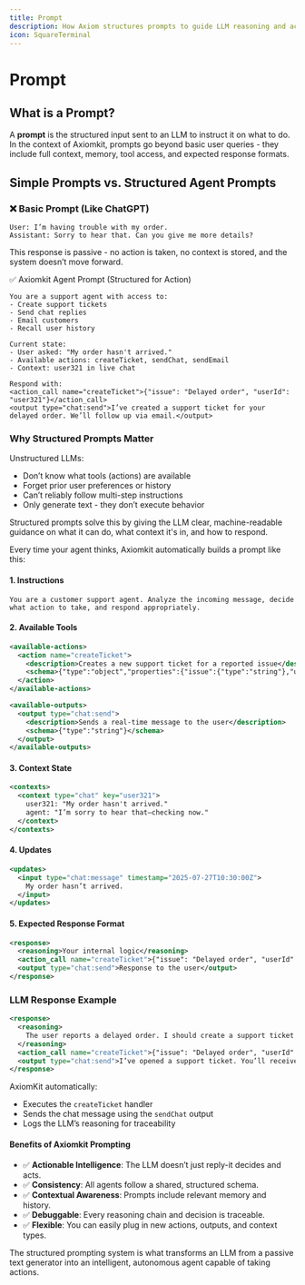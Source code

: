 ```yaml
---
title: Prompt
description: How Axiom structures prompts to guide LLM reasoning and actions.
icon: SquareTerminal
---
```


# Prompt

## What is a Prompt?

A **prompt** is the structured input sent to an LLM to instruct it on what to do. In the context of Axiomkit, prompts go beyond basic user queries - they include full context, memory, tool access, and expected response formats.

## Simple Prompts vs. Structured Agent Prompts

### **❌ Basic Prompt (Like ChatGPT)**

```
User: I’m having trouble with my order.
Assistant: Sorry to hear that. Can you give me more details?
```

This response is passive - no action is taken, no context is stored, and the system doesn’t move forward.

✅ Axiomkit Agent Prompt (Structured for Action)

```
You are a support agent with access to:
- Create support tickets
- Send chat replies
- Email customers
- Recall user history

Current state:
- User asked: "My order hasn't arrived."
- Available actions: createTicket, sendChat, sendEmail
- Context: user321 in live chat

Respond with:
<action_call name="createTicket">{"issue": "Delayed order", "userId": "user321"}</action_call>
<output type="chat:send">I’ve created a support ticket for your delayed order. We’ll follow up via email.</output>
```

### Why Structured Prompts Matter

Unstructured LLMs:

* Don’t know what tools (actions) are available
* Forget prior user preferences or history
* Can’t reliably follow multi-step instructions
* Only generate text - they don’t execute behavior

Structured prompts solve this by giving the LLM clear, machine-readable guidance on what it can do, what context it's in, and how to respond.



Every time your agent thinks, Axiomkit automatically builds a prompt like this:

#### **1. Instructions**

```
You are a customer support agent. Analyze the incoming message, decide what action to take, and respond appropriately.
```

#### 2. Available Tools

```xml
<available-actions>
  <action name="createTicket">
    <description>Creates a new support ticket for a reported issue</description>
    <schema>{"type":"object","properties":{"issue":{"type":"string"},"userId":{"type":"string"}}}</schema>
  </action>
</available-actions>

<available-outputs>
  <output type="chat:send">
    <description>Sends a real-time message to the user</description>
    <schema>{"type":"string"}</schema>
  </output>
</available-outputs>

```

#### 3. Context State

```xml
<contexts>
  <context type="chat" key="user321">
    user321: "My order hasn't arrived."
    agent: "I’m sorry to hear that—checking now."
  </context>
</contexts>
```

#### **4. Updates**

```xml
<updates>
  <input type="chat:message" timestamp="2025-07-27T10:30:00Z">
    My order hasn’t arrived.
  </input>
</updates>
```

#### 5. Expected Response Format

```xml
<response>
  <reasoning>Your internal logic</reasoning>
  <action_call name="createTicket">{"issue": "Delayed order", "userId": "user321"}</action_call>
  <output type="chat:send">Response to the user</output>
</response>

```

### LLM Response Example

```xml
<response>
  <reasoning>
    The user reports a delayed order. I should create a support ticket and notify them in chat.
  </reasoning>
  <action_call name="createTicket">{"issue": "Delayed order", "userId": "user321"}</action_call>
  <output type="chat:send">I’ve opened a support ticket. You’ll receive updates by email.</output>
</response>
```

AxiomKit automatically:

* Executes the `createTicket` handler
* Sends the chat message using the `sendChat` output
* Logs the LLM’s reasoning for traceability

#### Benefits of Axiomkit Prompting

* ✅ **Actionable Intelligence**: The LLM doesn’t just reply-it decides and acts.
* ✅ **Consistency**: All agents follow a shared, structured schema.
* ✅ **Contextual Awareness**: Prompts include relevant memory and history.
* ✅ **Debuggable**: Every reasoning chain and decision is traceable.
* ✅ **Flexible**: You can easily plug in new actions, outputs, and context types.

The structured prompting system is what transforms an LLM from a passive text generator into an intelligent, autonomous agent capable of taking actions.

